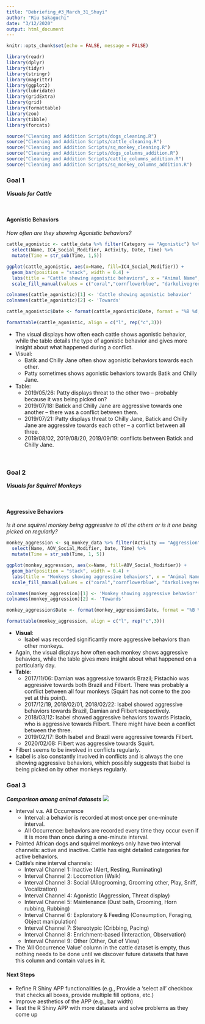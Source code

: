```yaml
---
title: "Debriefing_#3_March_31_Shuyi"
author: "Riu Sakaguchi"
date: "3/12/2020"
output: html_document
---
```


```r
knitr::opts_chunk$set(echo = FALSE, message = FALSE)
```

```r
library(readr)
library(dplyr)
library(tidyr)
library(stringr)
library(magrittr)
library(ggplot2)
library(lubridate)
library(gridExtra)
library(grid)
library(formattable)
library(zoo)
library(tibble)
library(forcats)
```


```r
source("Cleaning and Addition Scripts/dogs_cleaning.R")
source("Cleaning and Addition Scripts/cattle_cleaning.R")
source("Cleaning and Addition Scripts/sq_monkey_cleaning.R")
source("Cleaning and Addition Scripts/dogs_columns_addition.R")
source("Cleaning and Addition Scripts/cattle_columns_addition.R")
source("Cleaning and Addition Scripts/sq_monkey_columns_addition.R")
```

### **Goal 1**

***Visuals for Cattle***

\

#### **Agonistic Behaviors**
*How often are they showing Agonistic behaviors?*

```r
cattle_agonistic <- cattle_data %>% filter(Category == "Agonistic") %>%
  select(Name, IC4_Social_Modifier, Activity, Date, Time) %>%
  mutate(Time = str_sub(Time, 1,5))

ggplot(cattle_agonistic, aes(x=Name, fill=IC4_Social_Modifier)) +
  geom_bar(position = "stack", width = 0.4) +
  labs(title = "Cattle showing agonistic behaviors", x = "Animal Name", y = "Frequency of agonistic behaviors", fill = "Towards") + 
  scale_fill_manual(values = c("coral","cornflowerblue", "darkolivegreen3"))

colnames(cattle_agonistic)[1] <- 'Cattle showing agonistic behavior'
colnames(cattle_agonistic)[2] <- 'Towards'

cattle_agonistic$Date <- format(cattle_agonistic$Date, format = "%B %d, %Y")

formattable(cattle_agonistic, align = c("l", rep("c",3)))
```


* The visual displays how often each cattle shows agonistic behavior, while the table details the type of agonistic behavior and gives more insight about what happened during a conflict.
* Visual:
    + Batik and Chilly Jane often show agonistic behaviors towards each other.
    + Patty sometimes shows agonistic behaviors towards Batik and Chilly Jane.
* Table:
    + 2019/05/26: Patty displays threat to the other two -- probably because it was being picked on?
    + 2019/07/18: Batick and Chilly Jane are aggressive towards one another -- there was a conflict between them.
    + 2019/07/21: Patty displays threat to Chilly Jane, Batick and Chilly Jane are aggressive towards each other -- a conflict between all three.
    + 2019/08/02, 2019/08/20, 2019/09/19: conflicts between Batick and Chilly Jane.

\

### **Goal 2**

***Visuals for Squirrel Monkeys***

\

#### **Aggressive Behaviors**
*Is it one squirrel monkey being aggressive to all the others or is it one being picked on regularly?*

```r
monkey_aggression <- sq_monkey_data %>% filter(Activity == "Aggression") %>%
  select(Name, AOV_Social_Modifier, Date, Time) %>%
  mutate(Time = str_sub(Time, 1, 5))

ggplot(monkey_aggression, aes(x=Name, fill=AOV_Social_Modifier)) +
  geom_bar(position = "stack", width = 0.4) +
  labs(title = "Monkeys showing aggressive behaviors", x = "Animal Name", y = "Frequency of aggressive behaviors", fill = "Towards") + 
  scale_fill_manual(values = c("coral","cornflowerblue", "darkolivegreen3","darkorchid1", "darkcyan"))

colnames(monkey_aggression)[1] <- 'Monkey showing aggressive behavior'
colnames(monkey_aggression)[2] <- 'Towards'

monkey_aggression$Date <- format(monkey_aggression$Date, format = "%B %d, %Y")

formattable(monkey_aggression, align = c("l", rep("c",3)))
```

* **Visual**:
    + Isabel was recorded significantly more aggressive behaviors than other monkeys.
* Again, the visual displays how often each monkey shows aggressive behaviors, while the table gives more insight about what happened on a particularly day.
* **Table**:
    + 2017/11/06: Damian was aggressive towards Brazil; Pistachio was aggressive towards both Brazil and Filbert. There was probably a conflict between all four monkeys (Squirt has not come to the zoo yet at this point).
    + 2017/12/19, 2018/02/01, 2018/02/22: Isabel showed aggressive behaviors towards Brazil, Damian and Filbert respectively.
    + 2018/03/12: Isabel showed aggressive behaviors towards Pistacio, who is aggressive towards Filbert. There might have been a conflict between the three.
    + 2019/02/17: Both Isabel and Brazil were aggressive towards Filbert.
    + 2020/02/08: Filbert was aggressive towards Squirt.
* Filbert seems to be involved in conflicts regularly.
* Isabel is also constantly involved in conflicts and is always the one showing aggressive behaviors, which possibly suggests that Isabel is being picked on by other monkeys regularly.


### **Goal 3**

***Comparison among animal datasets***
![](Images used for R Markdown/Comparison_dataset_structure.png)

* Interval v.s. All Occurrence
    + Interval: a behavior is recorded at most once per one-minute interval.
    + All Occurrence: behaviors are recorded every time they occur even if it is more than once during a one-minute interval.
* Painted African dogs and squirrel monkeys only have two interval channels: active and inactive. Cattle has eight detailed categories for active behaviors.
* Cattle's nine interval channels:
    + Interval Channel 1: Inactive              (Alert, Resting, Ruminating)
    + Interval Channel 2: Locomotion            (Walk)
    + Interval Channel 3: Social                (Allogrooming, Grooming other, Play, Sniff, Vocalization)
    + Interval Channel 4: Agonistic             (Aggression, Threat display)
    + Interval Channel 5: Maintenance           (Dust bath, Grooming, Horn rubbing, Rubbing)
    + Interval Channel 6: Exploratory & Feeding (Consumption, Foraging, Object manipulation)
    + Interval Channel 7: Stereotypic           (Cribbing, Pacing)
    + Interval Channel 8: Enrichment-based      (Interaction, Observation)
    + Interval Channel 9: Other                 (Other, Out of View)
* The 'All Occurrence Value' column in the cattle dataset is empty, thus nothing needs to be done until we discover future datasets that have this column and contain values in it. 


#### **Next Steps**
* Refine R Shiny APP functionalities (e.g., Provide a 'select all' checkbox that checks all boxes, provide multiple fill options, etc.)
* Improve aesthetics of the APP (e.g., bar width)
* Test the R Shiny APP with more datasets and solve problems as they come up